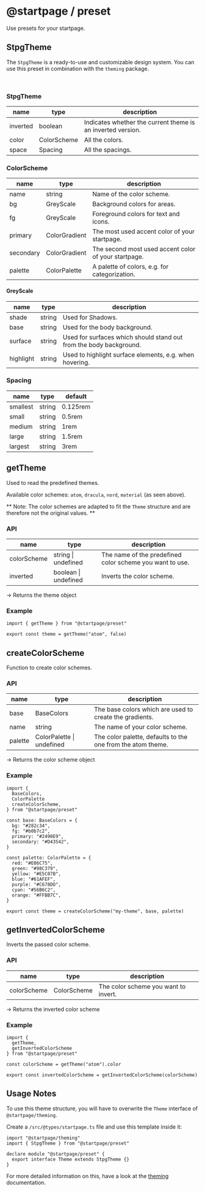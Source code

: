 
# @startpage / preset

Use presets for your startpage.

## StpgTheme

The `StpgTheme` is a ready-to-use and customizable design system.
You can use this preset in combination with the `theming` package.

<br />

<ColorPreview />

### StpgTheme

| name     | type        | description                                                 |
| -------- | ----------- | ----------------------------------------------------------- |
| inverted | boolean     | Indicates whether the current theme is an inverted version. |
| color    | ColorScheme | All the colors.                                             |
| space    | Spacing     | All the spacings.                                           |

### ColorScheme

| name      | type          | description                                          |
| --------- | ------------- | ---------------------------------------------------- |
| name      | string        | Name of the color scheme.                            |
| bg        | GreyScale     | Background colors for areas.                         |
| fg        | GreyScale     | Foreground colors for text and icons.                |
| primary   | ColorGradient | The most used accent color of your startpage.        |
| secondary | ColorGradient | The second most used accent color of your startpage. |
| palette   | ColorPalette  | A palette of colors, e.g. for categorization.        |

#### GreyScale

| name      | type   | description                                                        |
| --------- | ------ | ------------------------------------------------------------------ |
| shade     | string | Used for Shadows.                                                  |
| base      | string | Used for the body background.                                      |
| surface   | string | Used for surfaces which should stand out from the body background. |
| highlight | string | Used to highlight surface elements, e.g. when hovering.            |

### Spacing

| name     | type   | default  |
| -------- | ------ | -------- |
| smallest | string | 0.125rem |
| small    | string | 0.5rem   |
| medium   | string | 1rem     |
| large    | string | 1.5rem   |
| largest  | string | 3rem     |

## getTheme

Used to read the predefined themes.

Available color schemes: `atom`, `dracula`, `nord`, `material` (as seen above).

** Note: The color schemes are adapted to fit the `Theme` structure and are therefore not the original values. **

### API

| name        | type                 | description                                              |
| ----------- | -------------------- | -------------------------------------------------------- |
| colorScheme | string \| undefined  | The name of the predefined color scheme you want to use. |
| inverted    | boolean \| undefined | Inverts the color scheme.                                |

-> Returns the theme object

### Example

```
import { getTheme } from "@startpage/preset"

export const theme = getTheme("atom", false)
```

## createColorScheme

Function to create color schemes.

### API

| name    | type                      | description                                                 |
| ------- | ------------------------- | ----------------------------------------------------------- |
| base    | BaseColors                | The base colors which are used to create the gradients.     |
| name    | string                    | The name of your color scheme.                              |
| palette | ColorPalette \| undefined | The color palette, defaults to the one from the atom theme. |

-> Returns the color scheme object

### Example

```
import {
  BaseColors,
  ColorPalette
  createColorScheme,
} from "@startpage/preset"

const base: BaseColors = {
  bg: "#282c34",
  fg: "#b0b7c2",
  primary: "#2490E9",
  secondary: "#D43542",
}

const palette: ColorPalette = {
  red: "#E06C75",
  green: "#98C379",
  yellow: "#E5C07B",
  blue: "#61AFEF",
  purple: "#C678DD",
  cyan: "#56B6C2",
  orange: "#FFBB7C",
}

export const theme = createColorScheme("my-theme", base, palette)
```

## getInvertedColorScheme

Inverts the passed color scheme.

### API

| name        | type        | description                          |
| ----------- | ----------- | ------------------------------------ |
| colorScheme | ColorScheme | The color scheme you want to invert. |

-> Returns the inverted color scheme

### Example

```
import {
  getTheme,
  getInvertedColorScheme
} from "@startpage/preset"

const colorScheme = getTheme("atom").color

export const invertedColorScheme = getInvertedColorScheme(colorScheme)
```

## Usage Notes

To use this theme structure, you will have to overwrite the `Theme` interface of `@startpage/theming`.

Create a `/src/@types/startpage.ts` file and use this template inside it:

```
import "@startpage/theming"
import { StpgTheme } from "@startpage/preset"

declare module "@startpage/preset" {
  export interface Theme extends StpgTheme {}
}
```

For more detailed information on this, have a look at the [theming](https://prettycoffee.github.io/startpage/#/theming) documentation.
